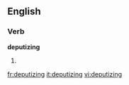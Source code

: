 
==English==

===Verb===
'''deputizing'''

# {{present participle of|[[deputize]]}}

[[fr:deputizing]]
[[it:deputizing]]
[[vi:deputizing]]